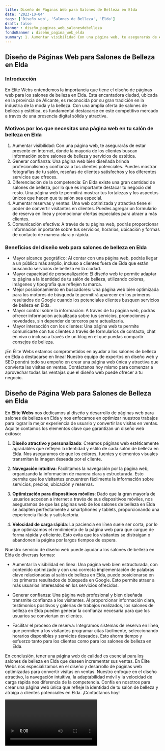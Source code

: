 ```yaml
---
title: Diseño de Páginas Web para Salones de Belleza en Elda
date: '2023-10-04'
tags: ['Diseño web', 'Salones de Belleza', 'Elda']
draft: false
banner : diseño_paginas_web_salonesdebelleza
fondoBanner : diseño_pagina_web_elda
summary: 1. Aumentar visibilidad Con una página web, te asegurarás de estar presente en Internet, donde la mayoría de los clientes buscan información sobre salones de belleza y servicios de estética. 2. Generar confianza Una página web bien diseñada brinda profesionalismo y confianza a tus clientes potenciales. Puedes mostrar fotografías de tu salón, reseñas de clientes satisfechos y los diferentes servicios que ofreces.3. Diferenciación de la competencia En Elda existe una gran cantidad de salones de belleza, por lo que es importante destacar tu negocio del resto. Una página web te permitirá mostrar tus fortalezas y los aspectos únicos que hacen que tu salón sea especial.4. Aumentar reservas y ventas Una web optimizada y atractiva tiene el poder de convertir visitantes en clientes. Puedes agregar un formulario de reserva en línea y promocionar ofertas especiales para atraer a más clientes.5. Comunicación efectiva A través de tu página web, podrás proporcionar información importante sobre tus servicios, horarios, ubicación y formas de contacto de manera clara y rápida.
---
```


## Diseño de Páginas Web para Salones de Belleza en Elda

### Introducción
En Élite Webs entendemos la importancia que tiene el diseño de páginas web para los salones de belleza en Elda. Esta encantadora ciudad, ubicada en la provincia de Alicante, es reconocida por su gran tradición en la industria de la moda y la belleza. Con una amplia oferta de salones de belleza y estética, es fundamental destacarse en este competitivo mercado a través de una presencia digital sólida y atractiva. 

### Motivos por los que necesitas una página web en tu salón de belleza en Elda

1. Aumentar visibilidad: Con una página web, te asegurarás de estar presente en Internet, donde la mayoría de los clientes buscan información sobre salones de belleza y servicios de estética. 
2. Generar confianza: Una página web bien diseñada brinda profesionalismo y confianza a tus clientes potenciales. Puedes mostrar fotografías de tu salón, reseñas de clientes satisfechos y los diferentes servicios que ofreces.
3. Diferenciación de la competencia: En Elda existe una gran cantidad de salones de belleza, por lo que es importante destacar tu negocio del resto. Una página web te permitirá mostrar tus fortalezas y los aspectos únicos que hacen que tu salón sea especial.
4. Aumentar reservas y ventas: Una web optimizada y atractiva tiene el poder de convertir visitantes en clientes. Puedes agregar un formulario de reserva en línea y promocionar ofertas especiales para atraer a más clientes.
5. Comunicación efectiva: A través de tu página web, podrás proporcionar información importante sobre tus servicios, horarios, ubicación y formas de contacto de manera clara y rápida.

### Beneficios del diseño web para salones de belleza en Elda

- Mayor alcance geográfico: Al contar con una página web, podrás llegar a un público más amplio, incluso a clientes fuera de Elda que están buscando servicios de belleza en la ciudad.
- Mayor capacidad de personalización: El diseño web te permite adaptar tu página a la identidad de tu salón de belleza, utilizando colores, imágenes y tipografía que reflejen tu marca.
- Mejor posicionamiento en buscadores: Una página web bien optimizada para los motores de búsqueda te permitirá aparecer en los primeros resultados de Google cuando los potenciales clientes busquen servicios de belleza en Elda.
- Mayor control sobre la información: A través de tu página web, podrás ofrecer información actualizada sobre tus servicios, promociones y novedades, sin depender de terceros para actualizarla.
- Mayor interacción con los clientes: Una página web te permite comunicarte con tus clientes a través de formularios de contacto, chat en vivo o incluso a través de un blog en el que puedas compartir consejos de belleza.

¡En Élite Webs estamos comprometidos en ayudar a los salones de belleza en Elda a destacarse en línea! Nuestro equipo de expertos en diseño web y SEO pondrá todo su empeño en crear una página web única y atractiva que convierta las visitas en ventas. Contáctanos hoy mismo para comenzar a aprovechar todas las ventajas que el diseño web puede ofrecer a tu negocio.

<GifSeo />

<Cta />

## Diseño de Página Web para Salones de Belleza en Elda

En **Élite Webs** nos dedicamos al diseño y desarrollo de páginas web para salones de belleza en Elda y nos enfocamos en optimizar nuestros trabajos para lograr la mejor experiencia de usuario y convertir las visitas en ventas. Aquí te contamos los elementos clave que garantizan un diseño web exitoso:

1. **Diseño atractivo y personalizado**: Creamos páginas web estéticamente agradables que reflejen la identidad y estilo de cada salón de belleza en Elda. Nos aseguramos de que los colores, fuentes y elementos visuales transmitan la imagen deseada por el cliente.

2. **Navegación intuitiva**: Facilitamos la navegación por la página web, organizando la información de manera clara y estructurada. Esto permite que los visitantes encuentren fácilmente la información sobre servicios, precios, ubicación y reservas.

3. **Optimización para dispositivos móviles**: Dado que la gran mayoría de usuarios acceden a internet a través de sus dispositivos móviles, nos aseguramos de que las páginas web de los salones de belleza en Elda se adapten perfectamente a smartphones y tablets, proporcionando una experiencia fluida y satisfactoria.

4. **Velocidad de carga rápida**: La paciencia en línea suele ser corta, por lo que optimizamos el rendimiento de la página web para que cargue de forma rápida y eficiente. Esto evita que los visitantes se distraigan o abandonen la página por largos tiempos de espera.

Nuestro servicio de diseño web puede ayudar a los salones de belleza en Elda de diversas formas:

- Aumentar la visibilidad en línea: Una página web bien estructurada, con contenido optimizado y con una correcta implementación de palabras clave relacionadas al salón de belleza en Elda, puede posicionarse en los primeros resultados de búsqueda en Google. Esto permite atraer a más usuarios interesados en los servicios ofrecidos.

- Generar confianza: Una página web profesional y bien diseñada transmite confianza a los visitantes. Al proporcionar información clara, testimonios positivos y galerías de trabajos realizados, los salones de belleza en Elda pueden generar la confianza necesaria para que los usuarios se conviertan en clientes.

- Facilitar el proceso de reserva: Integramos sistemas de reserva en línea, que permiten a los visitantes programar citas fácilmente, seleccionando horarios disponibles y servicios deseados. Esto ahorra tiempo y esfuerzo tanto para los clientes como para los salones de belleza en Elda.

En conclusión, tener una página web de calidad es esencial para los salones de belleza en Elda que deseen incrementar sus ventas. En Élite Webs nos especializamos en el diseño y desarrollo de páginas web optimizadas para convertir visitas en ventas. Nuestro enfoque en el diseño atractivo, la navegación intuitiva, la adaptabilidad móvil y la velocidad de carga rápida nos diferencia de la competencia. Confía en nosotros para crear una página web única que refleje la identidad de tu salón de belleza y atraiga a clientes potenciales en Elda. ¡Contáctanos hoy!

<Video />

<CtaBot job='Salones de Belleza' city='Elda'/>

<Gmaps query='Elda+españa+maps' />